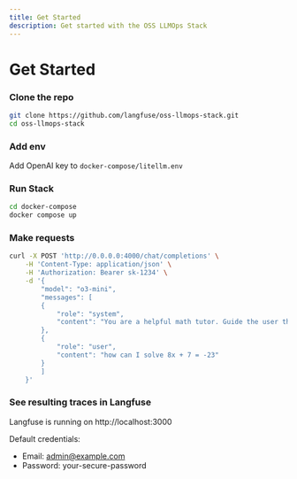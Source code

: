 ```yaml
---
title: Get Started
description: Get started with the OSS LLMOps Stack
---
```



# Get Started

<Steps>

### Clone the repo

```bash filename="Terminal"
git clone https://github.com/langfuse/oss-llmops-stack.git
cd oss-llmops-stack
```

### Add env

Add OpenAI key to `docker-compose/litellm.env`

### Run Stack

```bash filename="Terminal"
cd docker-compose
docker compose up
```

### Make requests

```bash filename="Terminal"
curl -X POST 'http://0.0.0.0:4000/chat/completions' \
    -H 'Content-Type: application/json' \
    -H 'Authorization: Bearer sk-1234' \
    -d '{
        "model": "o3-mini",
        "messages": [
        {
            "role": "system",
            "content": "You are a helpful math tutor. Guide the user through the solution step by step."
        },
        {
            "role": "user",
            "content": "how can I solve 8x + 7 = -23"
        }
        ]
    }'
```

### See resulting traces in Langfuse

Langfuse is running on http://localhost:3000

Default credentials:

- Email: admin@example.com
- Password: your-secure-password

</Steps>
